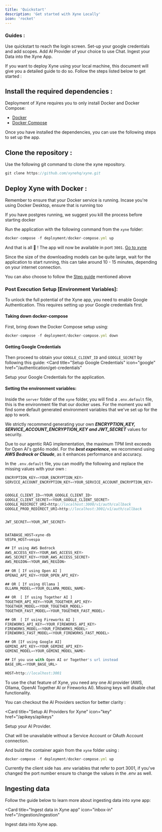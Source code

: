 ```yaml
---
title: 'Quickstart' 
description: 'Get started with Xyne Locally'
icon: 'rocket'
---
```


### Guides :
<CardGroup>
<Card
  title="Step 1 : Quickstart the application." 
  icon="rocket"
  href="/quickstart"
>
Use quickstart to reach the login screen.
</Card>
<Card
  title="Step 2 : Generate Google Credentials And Add Scopes." 
  icon="lock-open"
  href="/authentication/get-credentials"
>
Set-up your google credentials and add scopes.
</Card>
<Card
  title="Step 3 : Add AI provider" 
  icon="comment-code"
  href="/apikeys/apikeys"
>
Add AI Provider of your choice to use Chat.
</Card>
<Card
  title="Step 4 : Ingest Your Data" 
  icon="rotate"
  href="/ingestion/ingestion"
>
Ingest your Data into the Xyne App.
</Card>
</CardGroup>


If you want to deploy Xyne using your local machine, this document will give you a detailed guide to do so.
Follow the steps listed below to get started : 

## Install the required dependencies : 
Deployment of Xyne requires you to only install Docker and Docker Compose:

- [Docker](https://docs.docker.com/engine/install/) 
- [Docker Compose](https://docs.docker.com/compose/install/)

Once you have installed the dependencies, you can use the following steps to set up the app.


## Clone the repository : 

Use the following git command to clone the xyne repository.
```javascript
git clone https://github.com/xynehq/xyne.git
```

## Deploy Xyne with Docker  :

<Tip> Remember to ensure that your Docker service is running. Incase you're using Docker Desktop, ensure that is running too </Tip>

<Tip> If you have postgres running, we suggest you kill the process before starting docker </Tip>

Run the application with the following command from the ```xyne``` folder:
```javascript 
docker-compose -f deployment/docker-compose.yml up
```

And that is all 🎉 ! The app will now be available in port ```3001```.  [Go to xyne](http://localhost:3001/)

<Note> Since the size of the downloading models can be quite large, wait for the application to start running, this can take around 10 - 15 minutes, 
depending on your internet connection. </Note>

<Tip> You can also choose to follow the [Step guide](https://docs.xynehq.com/quickstart#guides) mentioned above</Tip>
### Post Execution Setup [Environment Variables]:

To unlock the full potential of the Xyne app, you need to enable Google Authentication. This requires setting up your Google credentials first.

#### Taking down docker-compose
First, bring down the Docker Compose setup using: 

```javascript 
docker-compose -f deployment/docker-compose.yml down
```
#### Getting Google Credentials
Then proceed to obtain your ```GOOGLE_CLIENT_ID``` and ```GOOGLE_SECRET``` by following this guide:
<Card
  title="Setup Google Credentials"
  icon="google"
  href="/authentication/get-credentials"
>
Setup your Google Credentials for the application.
</Card>

#### Setting the environment variables: 
Inside the ```server``` folder of the ```xyne``` folder, you will find a ```.env.default``` file, this is the environment file that our docker uses.
For the moment you will find some default generated environment variables that we've set up for the app to work.


<Warning> We strictly recommend generating your own ***ENCRYPTION_KEY, SERVICE_ACCOUNT_ENCRYPTION_KEY and JWT_SECRET*** values for security.</Warning>


<Tip>Due to our agentic RAG implementation, the maximum TPM limit exceeds for Open AI's gpt4o model. 
 For the ***best experience***, we recommend using ***AWS Bedrock or Claude***, as it enhances performance and accuracy. </Tip>

In the ```.env.default``` file, you can modify the following and replace the missing values with your own :

```javascript .env.default file
ENCRYPTION_KEY=<YOUR_ENCRYPTION_KEY>
SERVICE_ACCOUNT_ENCRYPTION_KEY=<YOUR_SERVICE_ACCOUNT_ENCRYPTION_KEY> 
  

GOOGLE_CLIENT_ID=<YOUR_GOOGLE_CLIENT_ID>
GOOGLE_CLIENT_SECRET=<YOUR_GOOGLE_CLIENT_SECRET>
GOOGLE_REDIRECT_URI=http://localhost:3000/v1/auth/callback
GOOGLE_PROD_REDIRECT_URI=http://localhost:3001/v1/auth/callback


JWT_SECRET=<YOUR_JWT_SECRET>


DATABASE_HOST=xyne-db
VESPA_HOST=vespa

## If using AWS Bedrock
AWS_ACCESS_KEY=<YOUR_AWS_ACCESS_KEY>
AWS_SECRET_KEY=<YOUR_AWS_ACCESS_SECRET>
AWS_REGION=<YOUR_AWS_REGION>
  
## OR [ If using Open AI ]
OPENAI_API_KEY=<YOUR_OPEN_API_KEY>

## OR [ If using Ollama ] 
OLLAMA_MODEL=<YOUR_OLLAMA_MODEL_NAME> 

## OR  [ If using Together AI ] 
TOGETHER_API_KEY=<YOUR_TOGETHER_API_KEY>
TOGETHER_MODEL=<YOUR_TOGETHER_MODEL>
TOGETHER_FAST_MODEL=<YOUR_TOGETHER_FAST_MODEL>

## OR  [ If using Fireworks AI ] 
FIREWORKS_API_KEY=<YOUR_FIREWORKS_API_KEY>
FIREWORKS_MODEL=<YOUR_FIREWORKS_MODEL>
FIREWORKS_FAST_MODEL=<YOUR_FIREWORKS_FAST_MODEL>

## OR [If using Google AI]
GEMINI_API_KEY=<YOUR_GEMINI_API_KEY> 
GEMINI_MODEL=<YOUR_GEMINI_MODEL_NAME>  

## If you use with Open AI or Together's url instead
BASE_URL=<YOUR_BASE_URL>

HOST=http://localhost:3001
```

<Tip>To use the chat feature of Xyne, you need any one AI provider (AWS, Ollama, OpenAI Together AI or Fireworks AI). Missing keys will disable chat functionality.</Tip>

You can checkout the AI Providers section for better clarity : 

<Card
  title="Setup AI Providers for Xyne"
  icon="key"
  href="/apikeys/apikeys"
>
Setup your AI Provider.
</Card>

<Warning> Chat will be unavailable without a Service Account or OAuth Account connection. </Warning>

And build the container again from the ``xyne`` folder using : 

```javascript 
docker-compose -f deployment/docker-compose.yml up 
```

<Note> Currently the client side has .env variables that refer to port 3001, if you've changed the port number ensure to change the values in the .env as well. </Note>

## Ingesting data 
Follow the guide below to learn more about ingesting data into xyne app: 

<Card
  title="Ingest data in Xyne app"
  icon="inbox-in"
  href="/ingestion/ingestion"
>
Ingest data into Xyne app.
</Card>

